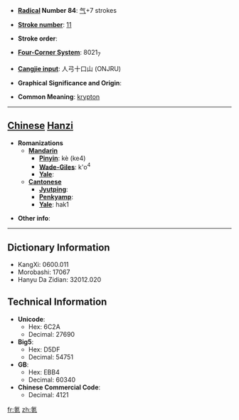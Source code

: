 * '''[[Wiktionary:Chinese radical index| Radical]] Number 84''': [[Wiktionary:Chinese radical index 气|气]]+7 strokes

* '''[[Wiktionary:Chinese total strokes index|Stroke number]]''': [[Wiktionary:Chinese total strokes index 11|11]]

* '''Stroke order''': 

* '''[[Wiktionary:Chinese four corner index|Four-Corner System]]''': 8021<sub>7</sub>

* '''[[Wiktionary:Chinese Cangjie index|Cangjie input]]''': 人弓十口山 (ONJRU)

* '''Graphical Significance and Origin''': 

* '''Common Meaning''': [[krypton]]

----

== [[Chinese]] [[Hanzi]] ==

* '''Romanizations'''
** '''[[Mandarin]]'''
*** '''[[Pinyin]]''': kè (ke4)
*** '''[[Wade-Giles]]''': k'o<sup>4</sup>
*** '''[[Yale]]''': 
** '''[[Cantonese]]'''
*** '''[[Jyutping]]''':
*** '''[[Penkyamp]]''': 
*** '''[[Yale]]''': hak1

* '''Other info''': 

----

== Dictionary Information ==

* KangXi: 0600.011
* Morobashi: 17067
* Hanyu Da Zidian: 32012.020

== Technical Information ==

* '''Unicode''':
** Hex: 6C2A
** Decimal: 27690
* '''Big5''':
** Hex: D5DF
** Decimal: 54751
* '''GB''':
** Hex: EBB4
** Decimal: 60340
* '''Chinese Commercial Code''':
** Decimal: 4121

[[fr:氪]]
[[zh:氪]]